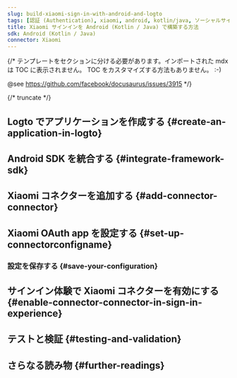 ```yaml
---
slug: build-xiaomi-sign-in-with-android-and-logto
tags: [認証 (Authentication), xiaomi, android, kotlin/java, ソーシャルサインイン, サインイン, ログイン]
title: Xiaomi サインインを Android (Kotlin / Java) で構築する方法
sdk: Android (Kotlin / Java)
connector: Xiaomi
---
```


{/*
  テンプレートをセクションに分ける必要があります。インポートされた mdx は TOC に表示されません。
  TOC をカスタマイズする方法もありません。 :-)

  @see https://github.com/facebook/docusaurus/issues/3915
*/}




{/* truncate */}

<Intro connector={connector} sdk="Android (Kotlin / Java)" link="https://developer.android.com" />

## Logto でアプリケーションを作成する \{#create-an-application-in-logto}

<CreateApplication type="ネイティブアプリ" framework="Android" />

## Android SDK を統合する \{#integrate-framework-sdk}

<IntegrateSdk />

## Xiaomi コネクターを追加する \{#add-connector-connector}

<AddSocialConnector connector={connector} framework="Android" />

## Xiaomi OAuth app を設定する \{#set-up-connectorconfigname}

<ConnectorGuide />

### 設定を保存する \{#save-your-configuration}

<SaveYourConfiguration connector={connector} />

## サインイン体験で Xiaomi コネクターを有効にする \{#enable-connector-connector-in-sign-in-experience}

<EnableSocialConnector connector={connector} />

## テストと検証 \{#testing-and-validation}

<TestingAndValidation connector={connector} sdk="Android (Kotlin / Java)" />

## さらなる読み物 \{#further-readings}

<FurtherReadings />
